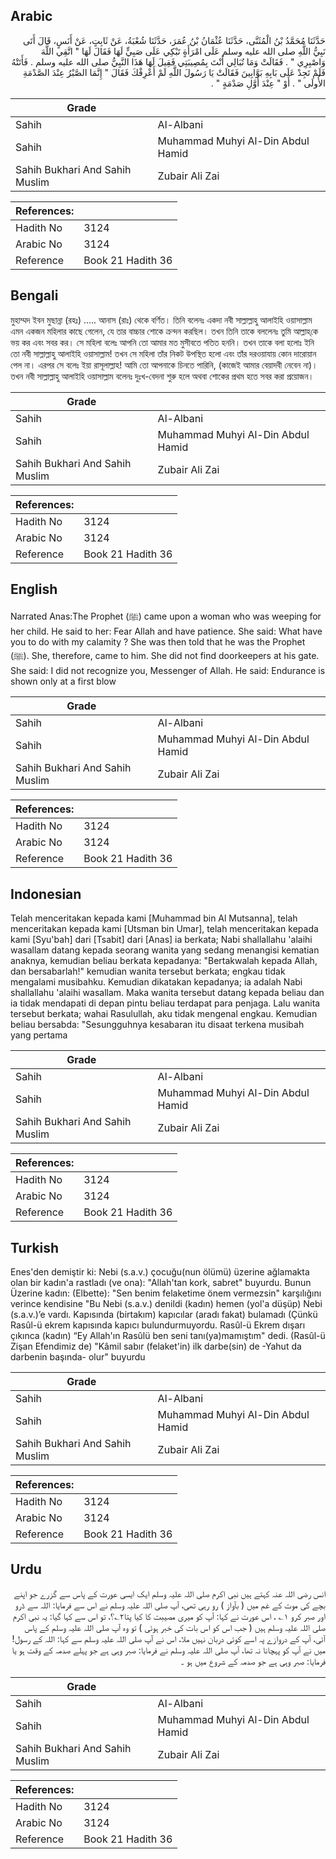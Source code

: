 ## Arabic


<div dir="rtl" lang="ar" style={{fontSize:'larger',backgroundColor:'#f8f9fa',padding:20}}>
حَدَّثَنَا مُحَمَّدُ بْنُ الْمُثَنَّى، حَدَّثَنَا عُثْمَانُ بْنُ عُمَرَ، حَدَّثَنَا شُعْبَةُ، عَنْ ثَابِتٍ، عَنْ أَنَسٍ، قَالَ أَتَى نَبِيُّ اللَّهِ صلى الله عليه وسلم عَلَى امْرَأَةٍ تَبْكِي عَلَى صَبِيٍّ لَهَا فَقَالَ لَهَا ‏"‏ اتَّقِي اللَّهَ وَاصْبِرِي ‏"‏ ‏.‏ فَقَالَتْ وَمَا تُبَالِي أَنْتَ بِمُصِيبَتِي فَقِيلَ لَهَا هَذَا النَّبِيُّ صلى الله عليه وسلم ‏.‏ فَأَتَتْهُ فَلَمْ تَجِدْ عَلَى بَابِهِ بَوَّابِينَ فَقَالَتْ يَا رَسُولَ اللَّهِ لَمْ أَعْرِفْكَ فَقَالَ ‏"‏ إِنَّمَا الصَّبْرُ عِنْدَ الصَّدْمَةِ الأُولَى ‏"‏ ‏.‏ أَوْ ‏"‏ عِنْدَ أَوَّلِ صَدْمَةٍ ‏"‏ ‏.‏
</div>
<div style={{backgroundColor:'#f8f9fa',padding:20, marginBottom: 10}}><table> <thead> <tr> <th>Grade</th> <th></th> </tr> </thead> <tbody> <tr><td>Sahih</td><td>Al-Albani</td></tr><tr><td>Sahih</td><td>Muhammad Muhyi Al-Din Abdul Hamid</td></tr><tr><td>Sahih Bukhari And Sahih Muslim</td><td>Zubair Ali Zai</td></tr></tbody></table><table> <thead> <tr> <th>References:</th> <th></th> </tr> </thead> <tbody><tr><td>Hadith No</td><td>3124</td></tr><tr><td>Arabic No</td><td>3124</td></tr><tr><td>Reference</td><td>Book 21 Hadith 36</td></tr></tbody></table></div>

## Bengali


<div dir="ltr" lang="bn" style={{fontSize:'larger',backgroundColor:'#f8f9fa',padding:20}}>
মুহাম্মদ ইবন মুছান্না (রহঃ) ..... আনাস (রাঃ) থেকে বর্ণিত। তিনি বলেনঃ একদা নবী সাল্লাল্লাহু আলাইহি ওয়াসাল্লাম এমন একজন মহিলার কাছে গেলেন, যে তার বাচ্চার শোকে ক্রন্দন করছিল। তখন তিনি তাকে বললেনঃ তুমি আল্লাহ্‌কে ভয় কর এবং সবর কর। সে মহিলা বলেঃ আপনি তো আমার মত মুসীবতে পতিত হননি। তখন তাকে বলা হলোঃ ইনি তো নবী সাল্লাল্লাহু আলাইহি ওয়াসাল্লাম! তখন সে মহিলা তাঁর নিকট উপস্থিত হলো এবং তাঁর দরওয়াযায় কোন দারোয়ান পেল না। এরপর সে বলেঃ ইয়া রাসূলাল্লাহ! আমি তো আপনাকে চিনতে পারিনি, (কাজেই আমার বেয়াদবী নেবেন না)। তখন নবী সাল্লাল্লাহু আলাইহি ওয়াসাল্লাম বলেনঃ দুঃখ-বেদনা শুরু হলে অথবা শোকের প্রথম হতে সবর করা প্রয়োজন।
</div>
<div style={{backgroundColor:'#f8f9fa',padding:20, marginBottom: 10}}><table> <thead> <tr> <th>Grade</th> <th></th> </tr> </thead> <tbody> <tr><td>Sahih</td><td>Al-Albani</td></tr><tr><td>Sahih</td><td>Muhammad Muhyi Al-Din Abdul Hamid</td></tr><tr><td>Sahih Bukhari And Sahih Muslim</td><td>Zubair Ali Zai</td></tr></tbody></table><table> <thead> <tr> <th>References:</th> <th></th> </tr> </thead> <tbody><tr><td>Hadith No</td><td>3124</td></tr><tr><td>Arabic No</td><td>3124</td></tr><tr><td>Reference</td><td>Book 21 Hadith 36</td></tr></tbody></table></div>

## English


<div dir="ltr" lang="en" style={{fontSize:'larger',backgroundColor:'#f8f9fa',padding:20}}>
Narrated Anas:The Prophet (ﷺ) came upon a woman who was weeping for her child. He said to her: Fear Allah and have patience. She said: What have you to do with my calamity ? She was then told that he was the Prophet (ﷺ). She, therefore, came to him. She did not find doorkeepers at his gate. She said: I did not recognize you, Messenger of Allah. He said: Endurance is shown only at a first blow
</div>
<div style={{backgroundColor:'#f8f9fa',padding:20, marginBottom: 10}}><table> <thead> <tr> <th>Grade</th> <th></th> </tr> </thead> <tbody> <tr><td>Sahih</td><td>Al-Albani</td></tr><tr><td>Sahih</td><td>Muhammad Muhyi Al-Din Abdul Hamid</td></tr><tr><td>Sahih Bukhari And Sahih Muslim</td><td>Zubair Ali Zai</td></tr></tbody></table><table> <thead> <tr> <th>References:</th> <th></th> </tr> </thead> <tbody><tr><td>Hadith No</td><td>3124</td></tr><tr><td>Arabic No</td><td>3124</td></tr><tr><td>Reference</td><td>Book 21 Hadith 36</td></tr></tbody></table></div>

## Indonesian


<div dir="ltr" lang="id" style={{fontSize:'larger',backgroundColor:'#f8f9fa',padding:20}}>
Telah menceritakan kepada kami [Muhammad bin Al Mutsanna], telah menceritakan kepada kami [Utsman bin Umar], telah menceritakan kepada kami [Syu'bah] dari [Tsabit] dari [Anas] ia berkata; Nabi shallallahu 'alaihi wasallam datang kepada seorang wanita yang sedang menangisi kematian anaknya, kemudian beliau berkata kepadanya: "Bertakwalah kepada Allah, dan bersabarlah!" kemudian wanita tersebut berkata; engkau tidak mengalami musibahku. Kemudian dikatakan kepadanya; ia adalah Nabi shallallahu 'alaihi wasallam. Maka wanita tersebut datang kepada beliau dan ia tidak mendapati di depan pintu beliau terdapat para penjaga. Lalu wanita tersebut berkata; wahai Rasulullah, aku tidak mengenal engkau. Kemudian beliau bersabda: "Sesungguhnya kesabaran itu disaat terkena musibah yang pertama
</div>
<div style={{backgroundColor:'#f8f9fa',padding:20, marginBottom: 10}}><table> <thead> <tr> <th>Grade</th> <th></th> </tr> </thead> <tbody> <tr><td>Sahih</td><td>Al-Albani</td></tr><tr><td>Sahih</td><td>Muhammad Muhyi Al-Din Abdul Hamid</td></tr><tr><td>Sahih Bukhari And Sahih Muslim</td><td>Zubair Ali Zai</td></tr></tbody></table><table> <thead> <tr> <th>References:</th> <th></th> </tr> </thead> <tbody><tr><td>Hadith No</td><td>3124</td></tr><tr><td>Arabic No</td><td>3124</td></tr><tr><td>Reference</td><td>Book 21 Hadith 36</td></tr></tbody></table></div>

## Turkish


<div dir="ltr" lang="tr" style={{fontSize:'larger',backgroundColor:'#f8f9fa',padding:20}}>
Enes'den demiştir ki: Nebi (s.a.v.) çocuğu(nun ölümü) üzerine ağlamakta olan bir kadın'a rastladı (ve ona): "Allah'tan kork, sabret" buyurdu. Bunun Üzerine kadın: (Elbette): "Sen benim felaketime önem vermezsin" karşılığını verince kendisine "Bu Nebi (s.a.v.) denildi (kadın) hemen (yol'a düşüp) Nebi (s.a.v.)’e vardı. Kapısında (birtakım) kapıcılar (aradı fakat) bulamadı (Çünkü Rasûl-ü ekrem kapısında kapıcı bulundurmuyordu. Rasûl-ü Ekrem dışarı çıkınca (kadın) “Ey Allah'ın Rasûlü ben seni tanı(ya)mamıştım" dedi. (Rasûl-ü Zişan Efendimiz de) "Kâmil sabır (felaket'in) ilk darbe(sin) de -Yahut da darbenin başında- olur" buyurdu
</div>
<div style={{backgroundColor:'#f8f9fa',padding:20, marginBottom: 10}}><table> <thead> <tr> <th>Grade</th> <th></th> </tr> </thead> <tbody> <tr><td>Sahih</td><td>Al-Albani</td></tr><tr><td>Sahih</td><td>Muhammad Muhyi Al-Din Abdul Hamid</td></tr><tr><td>Sahih Bukhari And Sahih Muslim</td><td>Zubair Ali Zai</td></tr></tbody></table><table> <thead> <tr> <th>References:</th> <th></th> </tr> </thead> <tbody><tr><td>Hadith No</td><td>3124</td></tr><tr><td>Arabic No</td><td>3124</td></tr><tr><td>Reference</td><td>Book 21 Hadith 36</td></tr></tbody></table></div>

## Urdu


<div dir="rtl" lang="ur" style={{fontSize:'larger',backgroundColor:'#f8f9fa',padding:20}}>
انس رضی اللہ عنہ کہتے ہیں نبی اکرم صلی اللہ علیہ وسلم ایک ایسی عورت کے پاس سے گزرے جو اپنے بچے کی موت کے غم میں ( بآواز ) رو رہی تھی، آپ صلی اللہ علیہ وسلم نے اس سے فرمایا: اللہ سے ڈرو اور صبر کرو ۱؎ ، اس عورت نے کہا: آپ کو میری مصیبت کا کیا پتا۲؎؟، تو اس سے کہا گیا: یہ نبی اکرم صلی اللہ علیہ وسلم ہیں ( جب اس کو اس بات کی خبر ہوئی ) تو وہ آپ صلی اللہ علیہ وسلم کے پاس آئی، آپ کے دروازے پہ اسے کوئی دربان نہیں ملا، اس نے آپ صلی اللہ علیہ وسلم سے کہا: اللہ کے رسول! میں نے آپ کو پہچانا نہ تھا، آپ صلی اللہ علیہ وسلم نے فرمایا: صبر وہی ہے جو پہلے صدمہ کے وقت ہو یا فرمایا: صبر وہی ہے جو صدمہ کے شروع میں ہو ۔
</div>
<div style={{backgroundColor:'#f8f9fa',padding:20, marginBottom: 10}}><table> <thead> <tr> <th>Grade</th> <th></th> </tr> </thead> <tbody> <tr><td>Sahih</td><td>Al-Albani</td></tr><tr><td>Sahih</td><td>Muhammad Muhyi Al-Din Abdul Hamid</td></tr><tr><td>Sahih Bukhari And Sahih Muslim</td><td>Zubair Ali Zai</td></tr></tbody></table><table> <thead> <tr> <th>References:</th> <th></th> </tr> </thead> <tbody><tr><td>Hadith No</td><td>3124</td></tr><tr><td>Arabic No</td><td>3124</td></tr><tr><td>Reference</td><td>Book 21 Hadith 36</td></tr></tbody></table></div>